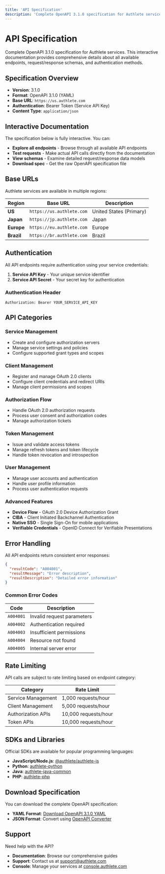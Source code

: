 ```yaml
---
title: 'API Specification'
description: 'Complete OpenAPI 3.1.0 specification for Authlete services with interactive documentation, request/response examples, and schema definitions.'
---
```


# API Specification

Complete OpenAPI 3.1.0 specification for Authlete services. This interactive documentation provides comprehensive details about all available endpoints, request/response schemas, and authentication methods.

## Specification Overview

- **Version**: 3.1.0
- **Format**: OpenAPI 3.1.0 (YAML)
- **Base URL**: `https://us.authlete.com`
- **Authentication**: Bearer Token (Service API Key)
- **Content Type**: `application/json`

## Interactive Documentation

The specification below is fully interactive. You can:

- **Explore all endpoints** - Browse through all available API endpoints
- **Test requests** - Make actual API calls directly from the documentation
- **View schemas** - Examine detailed request/response data models
- **Download spec** - Get the raw OpenAPI specification file

<OpenApi
  spec="app/specs/shared/3.0.16/en.yaml"
/>

## Base URLs

Authlete services are available in multiple regions:

| Region | Base URL | Description |
|--------|----------|-------------|
| **US** | `https://us.authlete.com` | United States (Primary) |
| **Japan** | `https://jp.authlete.com` | Japan |
| **Europe** | `https://eu.authlete.com` | Europe |
| **Brazil** | `https://br.authlete.com` | Brazil |

## Authentication

All API endpoints require authentication using your service credentials:

1. **Service API Key** - Your unique service identifier
2. **Service API Secret** - Your secret key for authentication

### Authentication Header

```http
Authorization: Bearer YOUR_SERVICE_API_KEY
```

## API Categories

### Service Management
- Create and configure authorization servers
- Manage service settings and policies
- Configure supported grant types and scopes

### Client Management  
- Register and manage OAuth 2.0 clients
- Configure client credentials and redirect URIs
- Manage client permissions and scopes

### Authorization Flow
- Handle OAuth 2.0 authorization requests
- Process user consent and authorization codes
- Manage authorization tickets

### Token Management
- Issue and validate access tokens
- Manage refresh tokens and token lifecycle
- Handle token revocation and introspection

### User Management
- Manage user accounts and authentication
- Handle user profile information
- Process user authentication requests

### Advanced Features
- **Device Flow** - OAuth 2.0 Device Authorization Grant
- **CIBA** - Client Initiated Backchannel Authentication
- **Native SSO** - Single Sign-On for mobile applications
- **Verifiable Credentials** - OpenID Connect for Verifiable Presentations

## Error Handling

All API endpoints return consistent error responses:

```json
{
  "resultCode": "A004001",
  "resultMessage": "Error description",
  "resultDescription": "Detailed error information"
}
```

### Common Error Codes

| Code | Description |
|------|-------------|
| `A004001` | Invalid request parameters |
| `A004002` | Authentication required |
| `A004003` | Insufficient permissions |
| `A004004` | Resource not found |
| `A004005` | Internal server error |

## Rate Limiting

API calls are subject to rate limiting based on endpoint category:

| Category | Rate Limit |
|----------|------------|
| Service Management | 1,000 requests/hour |
| Client Management | 5,000 requests/hour |
| Authorization APIs | 10,000 requests/hour |
| Token APIs | 10,000 requests/hour |

## SDKs and Libraries

Official SDKs are available for popular programming languages:

- **JavaScript/Node.js**: [@authlete/authlete-js](https://www.npmjs.com/package/@authlete/authlete-js)
- **Python**: [authlete-python](https://pypi.org/project/authlete-python/)
- **Java**: [authlete-java-common](https://mvnrepository.com/artifact/com.authlete/authlete-java-common)
- **PHP**: [authlete-php](https://packagist.org/packages/authlete/authlete-php)

## Download Specification

You can download the complete OpenAPI specification:

- **YAML Format**: [Download OpenAPI 3.1.0 YAML](app/specs/shared/3.0.16/en.yaml)
- **JSON Format**: Convert using [OpenAPI Converter](https://converter.swagger.io/)

## Support

Need help with the API?

- **Documentation**: Browse our comprehensive guides
- **Support**: Contact us at [support@authlete.com](mailto:support@authlete.com)
- **Console**: Manage your services at [console.authlete.com](https://console.authlete.com)
